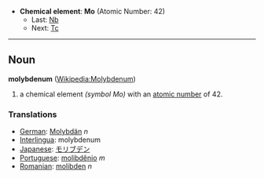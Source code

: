 *'''Chemical element''': '''Mo''' (Atomic Number: 42)
**Last: [[Niobium|Nb]]
**Next: [[Technetium|Tc]]
----
== Noun ==
'''molybdenum''' ([[en:Molybdenum|Wikipedia:Molybdenum]])

# a chemical element ''(symbol Mo)'' with an [[atomic number]] of 42.

===Translations===
*[[German]]: [[Molybdän]] ''n''
*[[Interlingua]]: molybdenum
*[[Japanese]]: [[モリブデン]]
*[[Portuguese]]: [[molibdênio]] ''m''
*[[Romanian]]: [[molibden]] ''n''